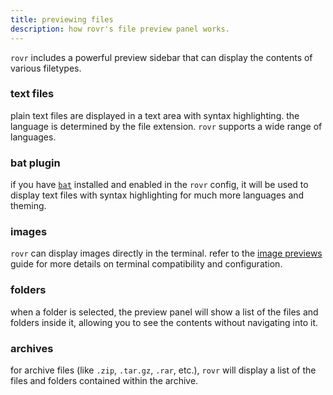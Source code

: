 ---
title: previewing files
description: how rovr's file preview panel works.
---

`rovr` includes a powerful preview sidebar that can display the contents of various filetypes.

### text files

plain text files are displayed in a text area with syntax highlighting. the language is determined by the file extension. `rovr` supports a wide range of languages.

### bat plugin

if you have [`bat`](/rovr/features/plugins#bat) installed and enabled in the `rovr` config, it will be used to display text files with syntax highlighting for much more languages and theming.

### images

`rovr` can display images directly in the terminal. refer to the [image previews](/rovr/features/image-previews) guide for more details on terminal compatibility and configuration.

### folders

when a folder is selected, the preview panel will show a list of the files and folders inside it, allowing you to see the contents without navigating into it.

### archives

for archive files (like `.zip`, `.tar.gz`, `.rar`, etc.), `rovr` will display a list of the files and folders contained within the archive.
